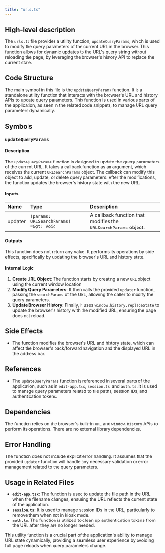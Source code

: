 ```yaml
---
title: "urls.ts"
---
```


## High-level description

The `urls.ts` file provides a utility function, `updateQueryParams`, which is used to modify the query parameters of the current URL in the browser. This function allows for dynamic updates to the URL's query string without reloading the page, by leveraging the browser's history API to replace the current state.

## Code Structure

The main symbol in this file is the `updateQueryParams` function. It is a standalone utility function that interacts with the browser's URL and history APIs to update query parameters. This function is used in various parts of the application, as seen in the related code snippets, to manage URL query parameters dynamically.

## Symbols

### `updateQueryParams`
#### Description
The `updateQueryParams` function is designed to update the query parameters of the current URL. It takes a callback function as an argument, which receives the current `URLSearchParams` object. The callback can modify this object to add, update, or delete query parameters. After the modifications, the function updates the browser's history state with the new URL.

#### Inputs
| Name   | Type                              | Description                                                  |
|:-------|:----------------------------------|:-------------------------------------------------------------|
| updater | `(params: URLSearchParams) =&gt; void` | A callback function that modifies the `URLSearchParams` object. |

#### Outputs
This function does not return any value. It performs its operations by side effects, specifically by updating the browser's URL and history state.

#### Internal Logic
1. **Create URL Object**: The function starts by creating a new `URL` object using the current window location.
2. **Modify Query Parameters**: It then calls the provided `updater` function, passing the `searchParams` of the URL, allowing the caller to modify the query parameters.
3. **Update Browser History**: Finally, it uses `window.history.replaceState` to update the browser's history with the modified URL, ensuring the page does not reload.

## Side Effects
- The function modifies the browser's URL and history state, which can affect the browser's back/forward navigation and the displayed URL in the address bar.

## References

- The `updateQueryParams` function is referenced in several parts of the application, such as in `edit-app.tsx`, `session.ts`, and `auth.ts`. It is used to manage query parameters related to file paths, session IDs, and authentication tokens.

## Dependencies

The function relies on the browser's built-in `URL` and `window.history` APIs to perform its operations. There are no external library dependencies.

## Error Handling

The function does not include explicit error handling. It assumes that the provided `updater` function will handle any necessary validation or error management related to the query parameters.

## Usage in Related Files

- **`edit-app.tsx`**: The function is used to update the file path in the URL when the filename changes, ensuring the URL reflects the current state of the application.
- **`session.ts`**: It is used to manage session IDs in the URL, particularly to remove them when not in kiosk mode.
- **`auth.ts`**: The function is utilized to clean up authentication tokens from the URL after they are no longer needed.

This utility function is a crucial part of the application's ability to manage URL state dynamically, providing a seamless user experience by avoiding full page reloads when query parameters change.